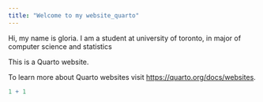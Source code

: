 ```yaml
---
title: "Welcome to my website_quarto"
---
```

Hi, my name is gloria. I am a student at university of toronto, in major of computer science and statistics

This is a Quarto website.

To learn more about Quarto websites visit <https://quarto.org/docs/websites>.

```r
1 + 1
```

